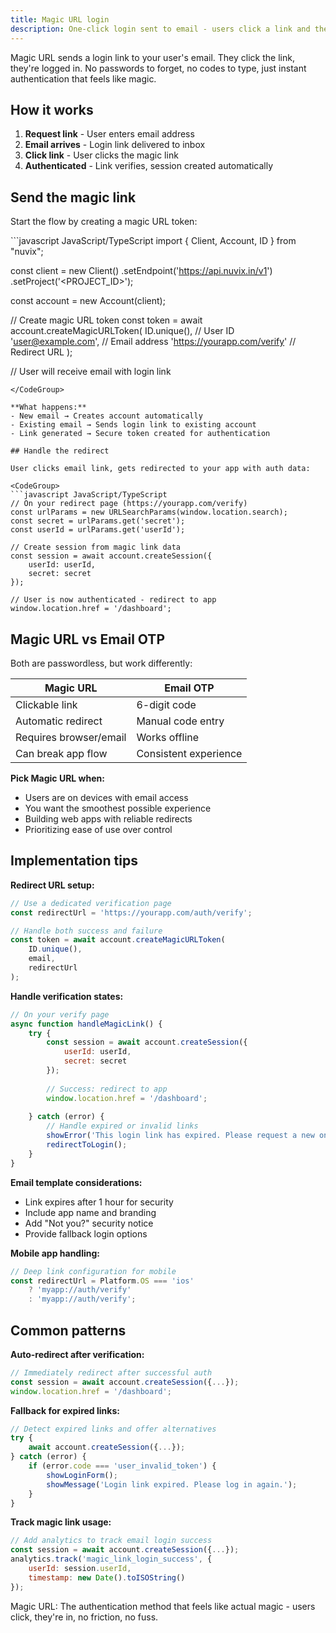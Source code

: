 ```yaml
---
title: Magic URL login
description: One-click login sent to email - users click a link and they're authenticated, no passwords, no codes, just magic.
---
```


Magic URL sends a login link to your user's email. They click the link, they're logged in. No passwords to forget, no codes to type, just instant authentication that feels like magic.

## How it works

1. **Request link** - User enters email address
2. **Email arrives** - Login link delivered to inbox  
3. **Click link** - User clicks the magic link
4. **Authenticated** - Link verifies, session created automatically

## Send the magic link

Start the flow by creating a magic URL token:

<CodeGroup>
```javascript JavaScript/TypeScript
import { Client, Account, ID } from "nuvix";

const client = new Client()
    .setEndpoint('https://api.nuvix.in/v1')
    .setProject('<PROJECT_ID>');

const account = new Account(client);

// Create magic URL token
const token = await account.createMagicURLToken(
    ID.unique(),                    // User ID
    'user@example.com',            // Email address
    'https://yourapp.com/verify'   // Redirect URL
);

// User will receive email with login link
```
</CodeGroup>

**What happens:**
- New email → Creates account automatically
- Existing email → Sends login link to existing account
- Link generated → Secure token created for authentication

## Handle the redirect

User clicks email link, gets redirected to your app with auth data:

<CodeGroup>
```javascript JavaScript/TypeScript
// On your redirect page (https://yourapp.com/verify)
const urlParams = new URLSearchParams(window.location.search);
const secret = urlParams.get('secret');
const userId = urlParams.get('userId');

// Create session from magic link data
const session = await account.createSession({
    userId: userId,
    secret: secret
});

// User is now authenticated - redirect to app
window.location.href = '/dashboard';
```
</CodeGroup>

## Magic URL vs Email OTP

Both are passwordless, but work differently:

| Magic URL | Email OTP |
|-----------|-----------|
| Clickable link | 6-digit code |
| Automatic redirect | Manual code entry |
| Requires browser/email | Works offline |
| Can break app flow | Consistent experience |

**Pick Magic URL when:**
- Users are on devices with email access
- You want the smoothest possible experience
- Building web apps with reliable redirects
- Prioritizing ease of use over control

## Implementation tips

**Redirect URL setup:**
```javascript
// Use a dedicated verification page
const redirectUrl = 'https://yourapp.com/auth/verify';

// Handle both success and failure
const token = await account.createMagicURLToken(
    ID.unique(),
    email,
    redirectUrl
);
```

**Handle verification states:**
```javascript
// On your verify page
async function handleMagicLink() {
    try {
        const session = await account.createSession({
            userId: userId,
            secret: secret
        });
        
        // Success: redirect to app
        window.location.href = '/dashboard';
        
    } catch (error) {
        // Handle expired or invalid links
        showError('This login link has expired. Please request a new one.');
        redirectToLogin();
    }
}
```

**Email template considerations:**
- Link expires after 1 hour for security
- Include app name and branding
- Add "Not you?" security notice
- Provide fallback login options

**Mobile app handling:**
```javascript
// Deep link configuration for mobile
const redirectUrl = Platform.OS === 'ios' 
    ? 'myapp://auth/verify'
    : 'myapp://auth/verify';
```

## Common patterns

**Auto-redirect after verification:**
```javascript
// Immediately redirect after successful auth
const session = await account.createSession({...});
window.location.href = '/dashboard';
```

**Fallback for expired links:**
```javascript
// Detect expired links and offer alternatives
try {
    await account.createSession({...});
} catch (error) {
    if (error.code === 'user_invalid_token') {
        showLoginForm();
        showMessage('Login link expired. Please log in again.');
    }
}
```

**Track magic link usage:**
```javascript
// Add analytics to track email login success
const session = await account.createSession({...});
analytics.track('magic_link_login_success', {
    userId: session.userId,
    timestamp: new Date().toISOString()
});
```

Magic URL: The authentication method that feels like actual magic - users click, they're in, no friction, no fuss.